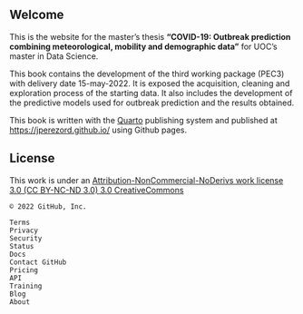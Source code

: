## Welcome {.unnumbered}

This is the website for the master's thesis **"COVID-19: Outbreak prediction combining meteorological, mobility and demographic data"** for UOC's master in Data Science.

This book contains the development of the third working package (PEC3) with delivery date 15-may-2022. It is exposed the acquisition, cleaning and exploration process of the starting data. It also includes the development of the predictive models used for outbreak prediction and the results obtained.


::: {.callout-note appearance="simple"}
This book is written with the [Quarto](https://quarto.org) publishing system and published at <https://jperezord.github.io/> using Github pages.
:::

## License

This work is under an [Attribution-NonCommercial-NoDerivs work license 3.0 (CC BY-NC-ND 3.0) 3.0 CreativeCommons](https://creativecommons.org/licenses/by-nc-nd/3.0/es/)

    © 2022 GitHub, Inc.

    Terms
    Privacy
    Security
    Status
    Docs
    Contact GitHub
    Pricing
    API
    Training
    Blog
    About

